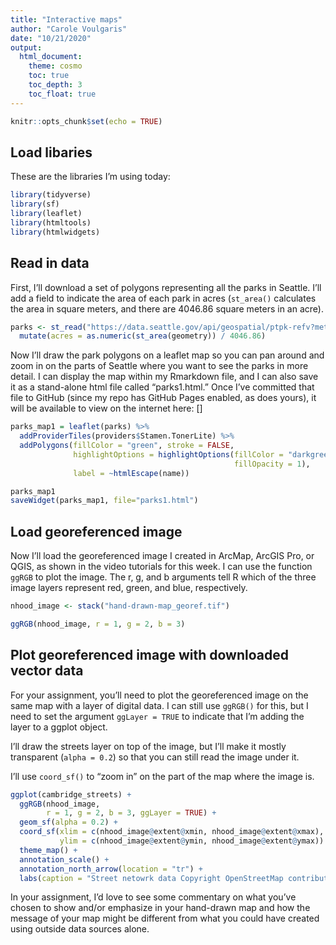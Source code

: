 ```yaml
---
title: "Interactive maps"
author: "Carole Voulgaris"
date: "10/21/2020"
output: 
  html_document:
    theme: cosmo
    toc: true
    toc_depth: 3
    toc_float: true
---
```


```r
knitr::opts_chunk$set(echo = TRUE)
```

## Load libaries

These are the libraries I'm using today:

```r
library(tidyverse)
library(sf)
library(leaflet)
library(htmltools)
library(htmlwidgets)
```

## Read in data

First, I'll download a set of polygons representing all the parks in Seattle. I'll add a field to indicate the area of each park in acres (`st_area()` calculates the area in square meters, and there are 4046.86 square meters in an acre).

```r
parks <- st_read("https://data.seattle.gov/api/geospatial/ptpk-refv?method=export&format=GeoJSON") %>%
  mutate(acres = as.numeric(st_area(geometry)) / 4046.86)
```

Now I'll draw the park polygons on a leaflet map so you can pan around and zoom in on the parts of Seattle where you want to see the parks in more detail. I can display the map within my Rmarkdown file, and I can also save it as a stand-alone html file called "parks1.html." Once I've committed that file to GitHub (since my repo has GitHub Pages enabled, as does yours), it will be available to view on the internet here: []

```r
parks_map1 = leaflet(parks) %>%
  addProviderTiles(providers$Stamen.TonerLite) %>%
  addPolygons(fillColor = "green", stroke = FALSE,
              highlightOptions = highlightOptions(fillColor = "darkgreen", 
                                                  fillOpacity = 1),
              label = ~htmlEscape(name))

parks_map1
saveWidget(parks_map1, file="parks1.html")
```

## Load georeferenced image

Now I'll load the georeferenced image I created in ArcMap, ArcGIS Pro, or QGIS, as shown in the video tutorials for this week. I can use the function `ggRGB` to plot the image. The r, g, and b arguments tell R which of the three image layers represent red, green, and blue, respectively.

```r
nhood_image <- stack("hand-drawn-map_georef.tif")

ggRGB(nhood_image, r = 1, g = 2, b = 3)
```

## Plot georeferenced image with downloaded vector data

For your assignment, you'll need to plot the georeferenced image on the same map with a layer of digital data. I can still use `ggRGB()` for this, but I need to set the argument `ggLayer = TRUE` to indicate that I'm adding the layer to a ggplot object.

I'll draw the streets layer on top of the image, but I'll make it mostly transparent (`alpha = 0.2`) so that you can still read the image under it.

I'll use `coord_sf()` to "zoom in" on the part of the map where the image is. 

```r
ggplot(cambridge_streets) +
  ggRGB(nhood_image, 
        r = 1, g = 2, b = 3, ggLayer = TRUE) +
  geom_sf(alpha = 0.2) +
  coord_sf(xlim = c(nhood_image@extent@xmin, nhood_image@extent@xmax),
           ylim = c(nhood_image@extent@ymin, nhood_image@extent@ymax)) +
  theme_map() +
  annotation_scale() +
  annotation_north_arrow(location = "tr") +
  labs(caption = "Street netowrk data Copyright OpenStreetMap contributors")
```

In your assignment, I'd love to see some commentary on what you've chosen to show and/or emphasize in your hand-drawn map and how the message of your map might be different from what you could have created using outside data sources alone.